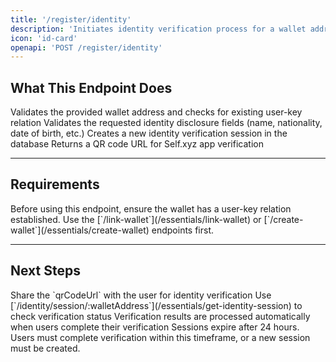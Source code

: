 ```yaml
---
title: '/register/identity'
description: 'Initiates identity verification process for a wallet address using Self.xyz ZK identity verification.'
icon: 'id-card'
openapi: 'POST /register/identity'
---
```


## What This Endpoint Does

<Steps>
  <Step title="Wallet Validation">
    Validates the provided wallet address and checks for existing user-key relation
  </Step>
  <Step title="Disclosure Validation">
    Validates the requested identity disclosure fields (name, nationality, date of birth, etc.)
  </Step>
  <Step title="Session Creation">
    Creates a new identity verification session in the database
  </Step>
  <Step title="QR Code Generation">
    Returns a QR code URL for Self.xyz app verification
  </Step>
</Steps>

---

## Requirements

<Warning>
Before using this endpoint, ensure the wallet has a user-key relation established. Use the [`/link-wallet`](/essentials/link-wallet) or [`/create-wallet`](/essentials/create-wallet) endpoints first.
</Warning>

---

## Next Steps

<Steps>
  <Step title="Share QR Code">
    Share the `qrCodeUrl` with the user for identity verification
  </Step>
  <Step title="Monitor Status">
    Use [`/identity/session/:walletAddress`](/essentials/get-identity-session) to check verification status
  </Step>
  <Step title="Automatic Processing">
    Verification results are processed automatically when users complete their verification
  </Step>
</Steps>

<Info>
Sessions expire after 24 hours. Users must complete verification within this timeframe, or a new session must be created.
</Info>
